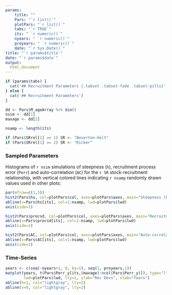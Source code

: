 ```yaml
---
params: 
    title: ""
    Pars: "`r list()`"
    plotPars: "`r list()`"
    tabs: "`r TRUE`"
    its: " `r numeric()`"
    nyears: " `r numeric()`"
    proyears: " `r numeric()`"
    date: "`r Sys.Date()`"
title: "`r params$title`"
date: "`r params$date`"
output:
  html_document
---
```



```r
if (params$tabs) {
  cat('## Recruitment Parameters {.tabset .tabset-fade .tabset-pills}' )
} else {
  cat('## Recruitment Parameters')
}

dd <- Pars$M_ageArray %>% dim()
nsim <- dd[1]
maxage <- dd[2]

nsamp <- length(its)

if (Pars$SRrel[1] == 1) SR <- "Beverton-Holt"
if (Pars$SRrel[1] == 2) SR <- "Ricker"

```

### Sampled Parameters 
Histograms of `r nsim` simulations of steepness (`h`), recruitment process error (`Perr`) and auto-correlation (`AC`) for the `r SR` stock-recruitment relationship, with vertical colored lines indicating `r nsamp` randomly drawn values used in other plots:

```r
par(mfrow=c(1,3))
hist2(Pars$hs, col=plotPars$col, axes=plotPars$axes, main="Steepness (h)", breaks=plotPars$breaks)
abline(v=Pars$hs[its], col=1:nsamp, lwd=plotPars$lwd)
axis(side=1)  

hist2(Pars$procsd, col=plotPars$col, axes=plotPars$axes, main="Recruitment process error (Perr)", breaks=plotPars$breaks)
abline(v=Pars$procsd[its], col=1:nsamp, lwd=plotPars$lwd)
axis(side=1) 

hist2(Pars$AC, col=plotPars$col, axes=plotPars$axes, main="Auto-correlation (AC)", breaks=plotPars$breaks)
abline(v=Pars$AC[its], col=1:nsamp, lwd=plotPars$lwd)
axis(side=1)

```

### Time-Series

```r
years <- c(seq(-nyears+1, 0, by=1), seq(1, proyears,1))
matplot(years, t(Pars$Perr_y[its,(maxage):ncol(Pars$Perr_y)]), type="l", bty="l", main="Rec Devs by Year", 
        lwd=plotPars$lwd, lty=1, ylab="Rec Devs", xlab="Years")
abline(h=1, col="lightgray", lty=2)
abline(v=0, col="lightgray", lty=2)
```

